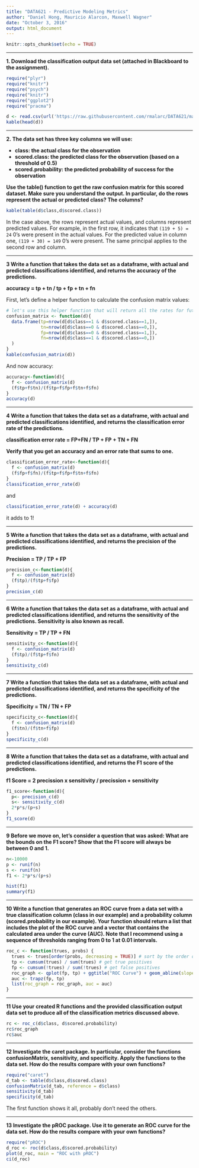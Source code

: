 ```yaml
---
title: "DATA621 - Predictive Modeling Metrics"
author: "Daniel Hong, Mauricio Alarcon, Maxwell Wagner"
date: "October 3, 2016"
output: html_document
---
```


```r
knitr::opts_chunk$set(echo = TRUE)
```

* * *

**1. Download the classification output data set (attached in Blackboard to the assignment).**

```r
require("plyr")
require("knitr")
require("psych")
require("knitr")
require("ggplot2")
require("pracma")

d <- read.csv(url('https://raw.githubusercontent.com/rmalarc/DATA621/master/hw02/classification-output-data.csv'))
kable(head(d))
```

* * * 

**2. The data set has three key columns we will use:**

* **class: the actual class for the observation**
* **scored.class: the predicted class for the observation (based on a threshold of 0.5)**
* **scored.probability: the predicted probability of success for the observation**

**Use the table() function to get the raw confusion matrix for this scored dataset. Make sure you understand the output. In particular, do the rows represent the actual or predicted class? The columns?**

```r
kable(table(d$class,d$scored.class))
```

In the case above, the rows represent actual values, and columns represent predicted values. For example, in the first row, it indicates that `(119 + 5) = 24` 0's were present in the actual values. For the predicted value in column one, `(119 + 30) = 149` 0's were present. The same principal applies to the second row and column.

* * * 

**3 Write a function that takes the data set as a dataframe, with actual and predicted classifications identified, and returns the accuracy of the predictions.**

**accuracy = tp + tn / tp + fp + tn + fn**

First, let's define a helper function to calculate the confusion matrix values:

```r
# let's use this helper function that will return all the rates for future calculations
confusion_matrix <- function(d){
  data.frame(tp=nrow(d[d$class==1 & d$scored.class==1,]),
             tn=nrow(d[d$class==0 & d$scored.class==0,]),
             fp=nrow(d[d$class==0 & d$scored.class==1,]),
             fn=nrow(d[d$class==1 & d$scored.class==0,])
  )
}
kable(confusion_matrix(d))
```

And now accuracy:

```r
accuracy<-function(d){
  f <- confusion_matrix(d)
  (f$tp+f$tn)/(f$tp+f$fp+f$tn+f$fn)
}
accuracy(d)
```

* * * 

**4 Write a function that takes the data set as a dataframe, with actual and predicted classifications identified, and returns the classification error rate of the predictions.**

**classification error rate = FP+FN / TP + FP + TN + FN**

**Verify that you get an accuracy and an error rate that sums to one.**


```r
classification_error_rate<-function(d){
  f <- confusion_matrix(d)
  (f$fp+f$fn)/(f$tp+f$fp+f$tn+f$fn)
}
classification_error_rate(d)
```

and 

```r
classification_error_rate(d) + accuracy(d)
```

it adds to 1!

* * * 

**5 Write a function that takes the data set as a dataframe, with actual and predicted classifications identified, and returns the precision of the predictions.**

**Precision = TP / TP + FP**

```r
precision_c<-function(d){
  f <- confusion_matrix(d)
  (f$tp)/(f$tp+f$fp)
}
precision_c(d)
```


* * * 

**6 Write a function that takes the data set as a dataframe, with actual and predicted classifications identified, and returns the sensitivity of the predictions. Sensitivity is also known as recall.**

**Sensitivity = TP / TP + FN**

```r
sensitivity_c<-function(d){
  f <- confusion_matrix(d)
  (f$tp)/(f$tp+f$fn)
}
sensitivity_c(d)
```


* * * 

**7 Write a function that takes the data set as a dataframe, with actual and predicted classifications identified, and returns the specificity of the predictions.**

**Specificity = TN / TN + FP**

```r
specificity_c<-function(d){
  f <- confusion_matrix(d)
  (f$tn)/(f$tn+f$fp)
}
specificity_c(d)
```


* * * 

**8 Write a function that takes the data set as a dataframe, with actual and predicted classifications identified, and returns the F1 score of the predictions.**

**f1 Score = 2 precission x sensitivity / precission + sensitivity**

```r
f1_score<-function(d){
  p<- precision_c(d)
  s<- sensitivity_c(d)
  2*p*s/(p+s)
}
f1_score(d)
```


* * * 

**9 Before we move on, let's consider a question that was asked: What are the bounds on the F1 score? Show that the F1 score will always be between 0 and 1.**

```r
n<-10000
p <- runif(n)
s <- runif(n)
f1 <- 2*p*s/(p+s)

hist(f1)
summary(f1)
```


* * * 

**10 Write a function that generates an ROC curve from a data set with a true classification column (class in our example) and a probability column (scored.probability in our example). Your function should return a list that includes the plot of the ROC curve and a vector that contains the calculated area under the curve (AUC). Note that I recommend using a sequence of thresholds ranging from 0 to 1 at 0.01 intervals.**

```r
roc_c <- function(trues, probs) {
  trues <- trues[order(probs, decreasing = TRUE)] # sort by the order of the probabilities
  tp <- cumsum(trues) / sum(trues) # get true positives
  fp <- cumsum(!trues) / sum(!trues) # get false positives
  roc_graph <- qplot(fp, tp) + ggtitle("ROC Curve") + geom_abline(slope = 1) 
  auc <- trapz(fp, tp)
  list(roc_graph = roc_graph, auc = auc)
}
```

* * * 

**11 Use your created R functions and the provided classification output data set to produce all of the classification metrics discussed above.**

```r
rc <- roc_c(d$class, d$scored.probability)
rc$roc_graph
rc$auc
```

* * * 

**12 Investigate the caret package. In particular, consider the functions confusionMatrix, sensitivity, and specificity. Apply the functions to the data set. How do the results compare with your own functions?**

```r
require("caret")
d_tab <- table(d$class,d$scored.class)
confusionMatrix(d_tab, reference = d$class)
sensitivity(d_tab)
specificity(d_tab)
```

The first function shows it all, probably don't need the others.

* * * 

**13 Investigate the pROC package. Use it to generate an ROC curve for the data set. How do the results compare with your own functions?**

```r
require("pROC")
d_roc <- roc(d$class,d$scored.probability)
plot(d_roc, main = "ROC with pROC")
ci(d_roc)
```